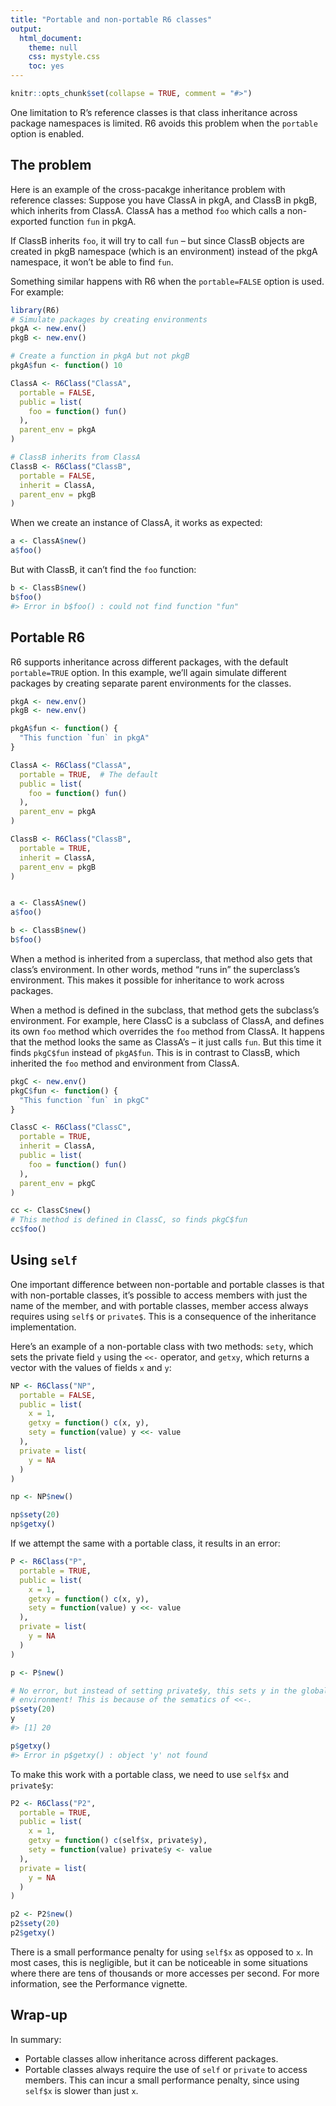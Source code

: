```yaml
---
title: "Portable and non-portable R6 classes"
output:
  html_document:
    theme: null
    css: mystyle.css
    toc: yes
---
```


<!--
%\VignetteEngine{knitr::rmarkdown}
%\VignetteIndexEntry{Portable R6 classes}
-->

```r
knitr::opts_chunk$set(collapse = TRUE, comment = "#>")
```

One limitation to R's reference classes is that class inheritance across package namespaces is limited. R6 avoids this problem when the `portable` option is enabled.

## The problem

Here is an example of the cross-pacakge inheritance problem with reference classes: Suppose you have ClassA in pkgA, and ClassB in pkgB, which inherits from ClassA. ClassA has a method `foo` which calls a non-exported function `fun` in pkgA.

If ClassB inherits `foo`, it will try to call `fun` -- but since ClassB objects are created in pkgB namespace (which is an environment) instead of the pkgA namespace, it won't be able to find `fun`.

Something similar happens with R6 when the `portable=FALSE` option is used. For example:

```r
library(R6)
# Simulate packages by creating environments
pkgA <- new.env()
pkgB <- new.env()

# Create a function in pkgA but not pkgB
pkgA$fun <- function() 10

ClassA <- R6Class("ClassA",
  portable = FALSE,
  public = list(
    foo = function() fun()
  ),
  parent_env = pkgA
)

# ClassB inherits from ClassA
ClassB <- R6Class("ClassB",
  portable = FALSE,
  inherit = ClassA,
  parent_env = pkgB
)
```

When we create an instance of ClassA, it works as expected:

```r
a <- ClassA$new()
a$foo()
```

But with ClassB, it can't find the `foo` function:

```r
b <- ClassB$new()
b$foo()
#> Error in b$foo() : could not find function "fun"
```


## Portable R6

R6 supports inheritance across different packages, with the default `portable=TRUE` option. In this example, we'll again simulate different packages by creating separate parent environments for the classes.

```r
pkgA <- new.env()
pkgB <- new.env()

pkgA$fun <- function() {
  "This function `fun` in pkgA"
}

ClassA <- R6Class("ClassA",
  portable = TRUE,  # The default
  public = list(
    foo = function() fun()
  ),
  parent_env = pkgA
)

ClassB <- R6Class("ClassB",
  portable = TRUE,
  inherit = ClassA,
  parent_env = pkgB
)


a <- ClassA$new()
a$foo()

b <- ClassB$new()
b$foo()
```


When a method is inherited from a superclass, that method also gets that class's environment. In other words, method "runs in" the superclass's environment. This makes it possible for inheritance to work across packages.

When a method is defined in the subclass, that method gets the subclass's environment. For example, here ClassC is a subclass of ClassA, and defines its own `foo` method which overrides the `foo` method from ClassA. It happens that the method looks the same as ClassA's -- it just calls `fun`. But this time it finds `pkgC$fun` instead of `pkgA$fun`. This is in contrast to ClassB, which inherited the `foo` method and environment from ClassA.

```r
pkgC <- new.env()
pkgC$fun <- function() {
  "This function `fun` in pkgC"
}

ClassC <- R6Class("ClassC",
  portable = TRUE,
  inherit = ClassA,
  public = list(
    foo = function() fun()
  ),
  parent_env = pkgC
)

cc <- ClassC$new()
# This method is defined in ClassC, so finds pkgC$fun
cc$foo()
```


## Using `self`

One important difference between non-portable and portable classes is that with non-portable classes, it's possible to access members with just the name of the member, and with portable classes, member access always requires using `self$` or `private$`. This is a consequence of the inheritance implementation.

Here's an example of a non-portable class with two methods: `sety`, which sets the private field `y` using the `<<-` operator, and `getxy`, which returns a vector with the values of fields `x` and `y`:

```r
NP <- R6Class("NP",
  portable = FALSE,
  public = list(
    x = 1,
    getxy = function() c(x, y),
    sety = function(value) y <<- value
  ),
  private = list(
    y = NA
  )
)

np <- NP$new()

np$sety(20)
np$getxy()
```

If we attempt the same with a portable class, it results in an error:

```r
P <- R6Class("P",
  portable = TRUE,
  public = list(
    x = 1,
    getxy = function() c(x, y),
    sety = function(value) y <<- value
  ),
  private = list(
    y = NA
  )
)

p <- P$new()

# No error, but instead of setting private$y, this sets y in the global
# environment! This is because of the sematics of <<-.
p$sety(20)
y
#> [1] 20

p$getxy()
#> Error in p$getxy() : object 'y' not found
```

To make this work with a portable class, we need to use `self$x` and `private$y`:

```r
P2 <- R6Class("P2",
  portable = TRUE,
  public = list(
    x = 1,
    getxy = function() c(self$x, private$y),
    sety = function(value) private$y <- value
  ),
  private = list(
    y = NA
  )
)

p2 <- P2$new()
p2$sety(20)
p2$getxy()
```


There is a small performance penalty for using `self$x` as opposed to `x`. In most cases, this is negligible, but it can be noticeable in some situations where there are tens of thousands or more accesses per second. For more information, see the Performance vignette.


## Wrap-up

In summary:

* Portable classes allow inheritance across different packages.
* Portable classes always require the use of `self` or `private` to access members. This can incur a small performance penalty, since using `self$x` is slower than just `x`.

